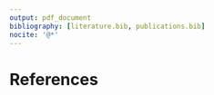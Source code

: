 ```yaml
---
output: pdf_document
bibliography: [literature.bib, publications.bib]  
nocite: '@*'
---
```


# References
